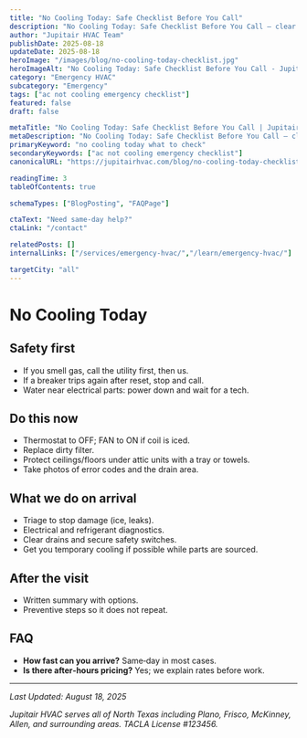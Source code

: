 ```yaml
---
title: "No Cooling Today: Safe Checklist Before You Call"
description: "No Cooling Today: Safe Checklist Before You Call — clear steps, practical detail, and when to call a pro in North Texas."
author: "Jupitair HVAC Team"
publishDate: 2025-08-18
updateDate: 2025-08-18
heroImage: "/images/blog/no-cooling-today-checklist.jpg"
heroImageAlt: "No Cooling Today: Safe Checklist Before You Call - Jupitair HVAC"
category: "Emergency HVAC"
subcategory: "Emergency"
tags: ["ac not cooling emergency checklist"]
featured: false
draft: false

metaTitle: "No Cooling Today: Safe Checklist Before You Call | Jupitair HVAC"
metaDescription: "No Cooling Today: Safe Checklist Before You Call — clear steps, practical detail, and when to call a pro in North Texas."
primaryKeyword: "no cooling today what to check"
secondaryKeywords: ["ac not cooling emergency checklist"]
canonicalURL: "https://jupitairhvac.com/blog/no-cooling-today-checklist"

readingTime: 3
tableOfContents: true

schemaTypes: ["BlogPosting", "FAQPage"]

ctaText: "Need same-day help?"
ctaLink: "/contact"

relatedPosts: []
internalLinks: ["/services/emergency-hvac/","/learn/emergency-hvac/"]

targetCity: "all"
---
```



# No Cooling Today



## Safety first
- If you smell gas, call the utility first, then us.
- If a breaker trips again after reset, stop and call.
- Water near electrical parts: power down and wait for a tech.



<BlogCTA variant="inline" />

## Do this now
- Thermostat to OFF; FAN to ON if coil is iced.
- Replace dirty filter.
- Protect ceilings/floors under attic units with a tray or towels.
- Take photos of error codes and the drain area.


## What we do on arrival
- Triage to stop damage (ice, leaks).
- Electrical and refrigerant diagnostics.
- Clear drains and secure safety switches.
- Get you temporary cooling if possible while parts are sourced.


## After the visit
- Written summary with options.
- Preventive steps so it does not repeat.


## FAQ
- **How fast can you arrive?** Same‑day in most cases.
- **Is there after‑hours pricing?** Yes; we explain rates before work.

---

<BlogCTA variant="end" />

*Last Updated: August 18, 2025*

*Jupitair HVAC serves all of North Texas including Plano, Frisco, McKinney, Allen, and surrounding areas. TACLA License #123456.*
